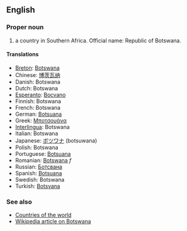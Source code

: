 ==English==

===Proper noun===

# a country in Southern Africa. Official name: Republic of Botswana.

====Translations====
*[[Breton]]: [[Botswana]]
*Chinese: [[博茨瓦纳]]
*Danish: Botswana
*Dutch: Botswana
*[[Esperanto]]: [[Bocvano]]
*Finnish: Botswana
*French: Botswana
*German: [[Botsuana]]
*Greek: [[Μποτσουάνα]]
*[[Interlingua]]: Botswana
*Italian: Botswana
*Japanese: [[ボツワナ]] (botsuwana)
*Polish: Botswana
*Portuguese: [[Botsuana]]
*Romanian: [[Botswana]] ''f''
*Russian: [[Ботсвана]]
*Spanish: [[Botsuana]]
*Swedish: Botswana
*Turkish: [[Botsvana]]

===See also===
*[[Countries of the world]]
*[[en:Botswana|Wikipedia article on Botswana]]